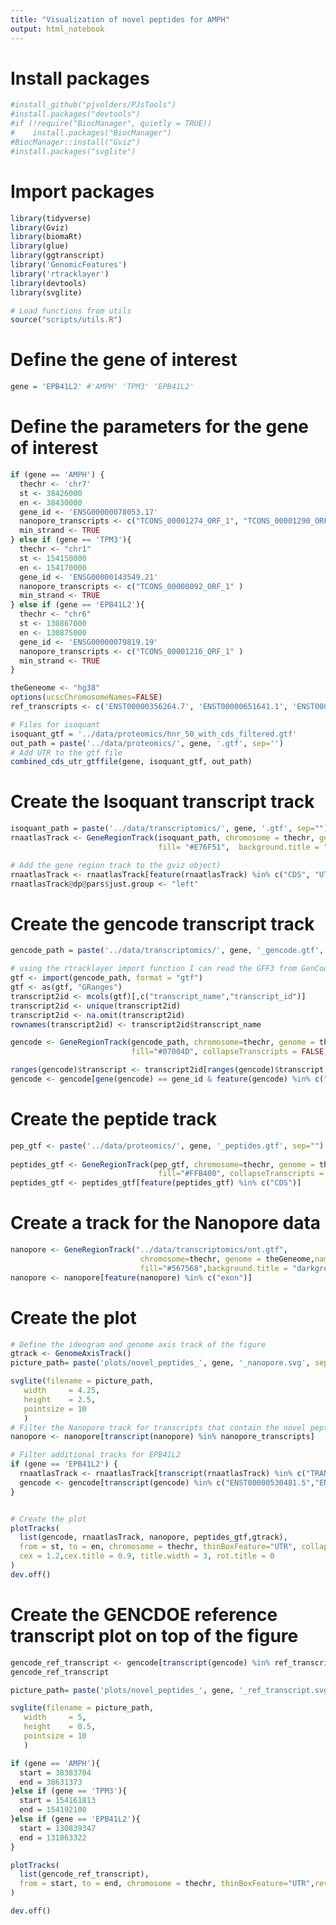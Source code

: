 ```yaml
---
title: "Visualization of novel peptides for AMPH"
output: html_notebook
---
```

# Install packages
```r
#install_github("pjvolders/PJsTools")
#install.packages("devtools")
#if (!require("BiocManager", quietly = TRUE))
#    install.packages("BiocManager")
#BiocManager::install("Gviz")
#install.packages("svglite")
```

# Import packages
```r
library(tidyverse)
library(Gviz)
library(biomaRt)
library(glue)
library(ggtranscript)
library('GenomicFeatures')
library('rtracklayer')
library(devtools)
library(svglite)

# Load functions from utils
source("scripts/utils.R") 
```

# Define the gene of interest
```r
gene = 'EPB41L2' #'AMPH' 'TPM3' 'EPB41L2'
```



# Define the parameters for the gene of interest
```r
if (gene == 'AMPH') {
  thechr <- 'chr7'
  st <- 38426000
  en <- 38430000
  gene_id <- 'ENSG00000078053.17'
  nanopore_transcripts <- c("TCONS_00001274_ORF_1", "TCONS_00001290_ORF_1" )
  min_strand <- TRUE
} else if (gene == 'TPM3'){
  thechr <- "chr1"
  st <- 154150000
  en <- 154170000
  gene_id <- 'ENSG00000143549.21'
  nanopore_transcripts <- c("TCONS_00000092_ORF_1" )
  min_strand <- TRUE
} else if (gene == 'EPB41L2'){
  thechr <- "chr6"
  st <- 130867000
  en <- 130875000
  gene_id <- 'ENSG00000079819.19'
  nanopore_transcripts <- c("TCONS_00001216_ORF_1" )
  min_strand <- TRUE
}

theGeneome <- "hg38"
options(ucscChromosomeNames=FALSE)
ref_transcripts <- c('ENST00000356264.7', 'ENST00000651641.1', 'ENST00000337057.8')
```


```r
# Files for isoquant
isoquant_gtf = '../data/proteomics/hnr_50_with_cds_filtered.gtf'
out_path = paste('../data/proteomics/', gene, '.gtf', sep='')
# Add UTR to the gtf file
combined_cds_utr_gtffile(gene, isoquant_gtf, out_path)
```

# Create the Isoquant transcript track
```r
isoquant_path = paste('../data/transcriptomics/', gene, '.gtf', sep="")
rnaatlasTrack <- GeneRegionTrack(isoquant_path, chromosome = thechr, genome = theGeneome, name = "PacBio", col="NA", 
                                 fill= "#E76F51",  background.title = "darkgrey", col="NA", transcriptAnnotation="transcript")

# Add the gene region track to the gviz object)
rnaatlasTrack <- rnaatlasTrack[feature(rnaatlasTrack) %in% c("CDS", "UTR")]
rnaatlasTrack@dp@pars$just.group <- "left"

```

# Create the gencode transcript track
```r
gencode_path = paste('../data/transcriptomics/', gene, '_gencode.gtf', sep="")

# using the rtracklayer import function I can read the GFF3 from GenCode and create conversion table between gene id and gene symbol
gtf <- import(gencode_path, format = "gtf")
gtf <- as(gtf, "GRanges")
transcript2id <- mcols(gtf)[,c("transcript_name","transcript_id")]
transcript2id <- unique(transcript2id)
transcript2id <- na.omit(transcript2id)
rownames(transcript2id) <- transcript2id$transcript_name

gencode <- GeneRegionTrack(gencode_path, chromosome=thechr, genome = theGeneome,name = 'GENCODE', col="NA", 
                           fill="#07004D", collapseTranscripts = FALSE,  background.title = "darkgrey", showId = TRUE, transcriptAnnotation = "transcript", geneSymbol = TRUE)

ranges(gencode)$transcript <- transcript2id[ranges(gencode)$transcript, "transcript_id"]
gencode <- gencode[gene(gencode) == gene_id & feature(gencode) %in% c("CDS", "UTR")]
```

# Create the peptide track
```r
pep_gtf <- paste('../data/proteomics/', gene, '_peptides.gtf', sep="")
  
peptides_gtf <- GeneRegionTrack(pep_gtf, chromosome=thechr, genome = theGeneome, name = 'Peptides', 
                                 fill="#FFB400", collapseTranscripts = FALSE,  background.title = "darkgrey", col="NA", transcriptAnnotation="transcript")
peptides_gtf <- peptides_gtf[feature(peptides_gtf) %in% c("CDS")]
```

# Create a track for the Nanopore data
```r
nanopore <- GeneRegionTrack("../data/transcriptomics/ont.gtf", 
                             chromosome=thechr, genome = theGeneome,name = 'Nanopore', start=st, end=en,
                             fill="#567568",background.title = "darkgrey", col="NA", transcriptAnnotation="transcript")
nanopore <- nanopore[feature(nanopore) %in% c("exon")]
```

# Create the plot
```r

# Define the ideogram and genome axis track of the figure
gtrack <- GenomeAxisTrack()
picture_path= paste('plots/novel_peptides_', gene, '_nanopore.svg', sep='')

svglite(filename = picture_path,
   width     = 4.25,
   height    = 2.5,
   pointsize = 10
   )
# Filter the Nanopore track for transcripts that contain the novel peptides
nanopore <- nanopore[transcript(nanopore) %in% nanopore_transcripts]

# Filter additional tracks for EPB41L2
if (gene == 'EPB41L2') {
  rnaatlasTrack <- rnaatlasTrack[transcript(rnaatlasTrack) %in% c("TRANSCRIPT22463.CHR6.NNIC","TRANSCRIPT22489.CHR6.NIC","TRANSCRIPT22511.CHR6.NIC")]
  gencode <- gencode[transcript(gencode) %in% c("ENST00000530481.5","ENST00000337057.8","ENST00000628542.2","ENST00000530757.5","ENST00000368128.6","ENST00000527411.5", "ENST00000524581.5","ENST00000527659.5","ENST00000529208.5","ENST00000527017.6","ENST00000527423.5","ENST00000456097.6", "ENST00000525198.1")]
}


# Create the plot
plotTracks(
  list(gencode, rnaatlasTrack, nanopore, peptides_gtf,gtrack),
  from = st, to = en, chromosome = thechr, thinBoxFeature="UTR", collapse= TRUE, reverseStrand = min_strand,
  cex = 1.2,cex.title = 0.9, title.width = 3, rot.title = 0
)
dev.off()
```
# Create the GENCDOE reference transcript plot on top of the figure
```r
gencode_ref_transcript <- gencode[transcript(gencode) %in% ref_transcripts]
gencode_ref_transcript

picture_path= paste('plots/novel_peptides_', gene, '_ref_transcript.svg', sep='')

svglite(filename = picture_path,
   width     = 5,
   height    = 0.5,
   pointsize = 10
   )

if (gene == 'AMPH'){
  start = 38383704
  end = 38631373
}else if (gene == 'TPM3'){
  start = 154161813
  end = 154192100
}else if (gene == 'EPB41L2'){
  start = 130839347
  end = 131063322
}

plotTracks(
  list(gencode_ref_transcript),
  from = start, to = end, chromosome = thechr, thinBoxFeature="UTR",reverseStrand = TRUE
)

dev.off()
```


